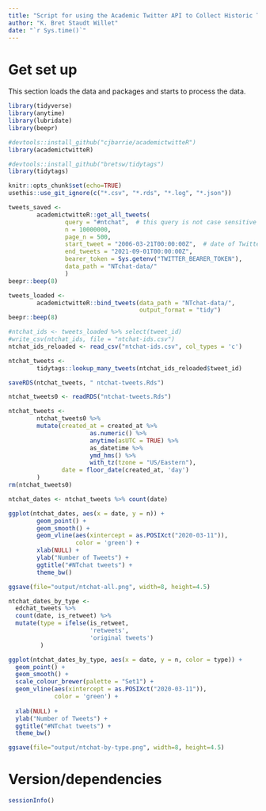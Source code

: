 ```yaml
---
title: "Script for using the Academic Twitter API to Collect Historic Tweets"
author: "K. Bret Staudt Willet"
date: "`r Sys.time()`"
---
```


# Get set up

This section loads the data and packages and starts to process the data.

```r
library(tidyverse)
library(anytime)
library(lubridate)
library(beepr)

#devtools::install_github("cjbarrie/academictwitteR")
library(academictwitteR)

#devtools::install_github("bretsw/tidytags")
library(tidytags)
```

```r
knitr::opts_chunk$set(echo=TRUE)
usethis::use_git_ignore(c("*.csv", "*.rds", "*.log", "*.json"))
```

```r
tweets_saved <- 
        academictwitteR::get_all_tweets(
                query = "#ntchat",  # this query is not case sensitive
                n = 10000000,
                page_n = 500,
                start_tweet = "2006-03-21T00:00:00Z",  # date of Twitter launch
                end_tweets = "2021-09-01T00:00:00Z", 
                bearer_token = Sys.getenv("TWITTER_BEARER_TOKEN"), 
                data_path = "NTchat-data/"
                )
beepr::beep(8)
```

```r
tweets_loaded <- 
        academictwitteR::bind_tweets(data_path = "NTchat-data/", 
                                     output_format = "tidy")
beepr::beep(8)
```

```r
#ntchat_ids <- tweets_loaded %>% select(tweet_id)
#write_csv(ntchat_ids, file = "ntchat-ids.csv")
ntchat_ids_reloaded <- read_csv("ntchat-ids.csv", col_types = 'c')
```

```r
ntchat_tweets <- 
        tidytags::lookup_many_tweets(ntchat_ids_reloaded$tweet_id)

saveRDS(ntchat_tweets, " ntchat-tweets.Rds")
```

```r
ntchat_tweets0 <- readRDS("ntchat-tweets.Rds")
```

```r
ntchat_tweets <-  
        ntchat_tweets0 %>%
        mutate(created_at = created_at %>% 
                       as.numeric() %>% 
                       anytime(asUTC = TRUE) %>% 
                       as_datetime %>%
                       ymd_hms() %>%
                       with_tz(tzone = "US/Eastern"),
               date = floor_date(created_at, 'day')
        )
rm(ntchat_tweets0)
```

```r
ntchat_dates <- ntchat_tweets %>% count(date)

ggplot(ntchat_dates, aes(x = date, y = n)) +
        geom_point() + 
        geom_smooth() +
        geom_vline(aes(xintercept = as.POSIXct("2020-03-11")),
                   color = 'green') + 
        xlab(NULL) +
        ylab("Number of Tweets") +
        ggtitle("#NTchat tweets") +
        theme_bw()
```

```r
ggsave(file="output/ntchat-all.png", width=8, height=4.5)
```

```r
ntchat_dates_by_type <- 
  edchat_tweets %>% 
  count(date, is_retweet) %>%
  mutate(type = ifelse(is_retweet, 
                       'retweets', 
                       'original tweets')
         )

ggplot(ntchat_dates_by_type, aes(x = date, y = n, color = type)) +
  geom_point() + 
  geom_smooth() +
  scale_colour_brewer(palette = "Set1") +
  geom_vline(aes(xintercept = as.POSIXct("2020-03-11")),
             color = 'green') + 
  
  xlab(NULL) +
  ylab("Number of Tweets") +
  ggtitle("#NTchat tweets") +
  theme_bw()
```

```r
ggsave(file="output/ntchat-by-type.png", width=8, height=4.5)
```

# Version/dependencies

```r
sessionInfo()
```